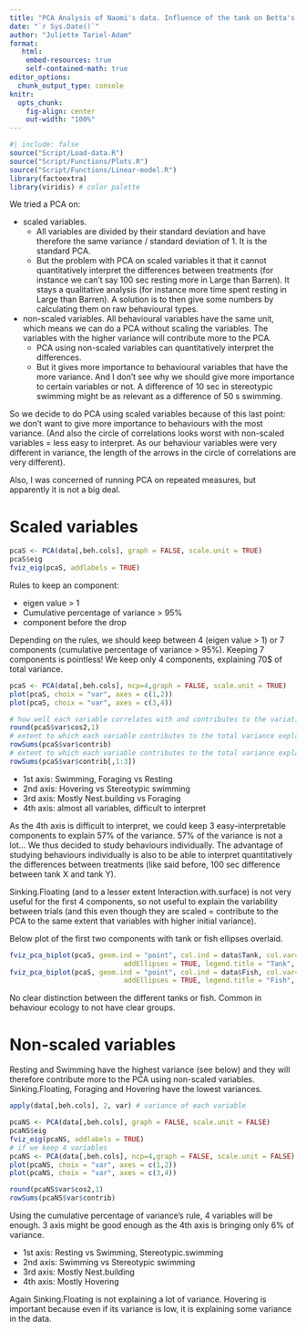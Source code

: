 ```yaml
---
title: "PCA Analysis of Naomi's data. Influence of the tank on Betta's behaviour."
date: "`r Sys.Date()`"
author: "Juliette Tariel-Adam"
format: 
   html:
    embed-resources: true
    self-contained-math: true
editor_options: 
  chunk_output_type: console
knitr:
  opts_chunk:
    fig-align: center
    out-width: "100%"
---
```



```r
#| include: false
source("Script/Load-data.R")
source("Script/Functions/Plots.R")
source("Script/Functions/Linear-model.R")
library(factoextra)
library(viridis) # color palette
```

We tried a PCA on:

+ scaled variables.
  * All variables are divided by their standard deviation and have therefore the same variance / standard deviation of 1. It is the standard PCA.
  * But the problem with PCA on scaled variables it that it cannot quantitatively interpret the differences between treatments (for instance we can't say 100 sec resting more in Large than Barren). It stays a qualitative analysis (for instance more time spent resting in Large than Barren). A solution is to then give some numbers by calculating them on raw behavioural types. 
+ non-scaled variables. All behavioural variables have the same unit, which means we can do a PCA without scaling the variables. The variables with the higher variance will contribute more to the PCA. 
  * PCA using non-scaled variables can quantitatively interpret the differences.
  * But it gives more importance to behavioural variables that have the more variance. And I don't see why we should give more importance to certain variables or not. A difference of 10 sec in stereotypic swimming might be as relevant as a difference of 50 s swimming.

So we decide to do PCA using scaled variables because of this last point: we don't want to give more importance to behaviours with the most variance. (And also the circle of correlations looks worst with non-scaled variables = less easy to interpret. As our behaviour variables were very different in variance, the length of the arrows in the circle of correlations are very different).

Also, I was concerned of running PCA on repeated measures, but apparently it is not a big deal.

::: {.panel-tabset}

# Scaled variables

```r
pcaS <- PCA(data[,beh.cols], graph = FALSE, scale.unit = TRUE)
pcaS$eig
fviz_eig(pcaS, addlabels = TRUE)
```

Rules to keep an component:

+ eigen value > 1
+ Cumulative percentage of variance > 95% 
+ component before the drop

Depending on the rules, we should keep between 4 (eigen value > 1) or 7 components (cumulative percentage of variance > 95%). Keeping 7 components is pointless! We keep only 4 components, explaining 70$ of total variance. 

```r
pcaS <- PCA(data[,beh.cols], ncp=4,graph = FALSE, scale.unit = TRUE)
plot(pcaS, choix = "var", axes = c(1,2)) 
plot(pcaS, choix = "var", axes = c(3,4))

# how well each variable correlates with and contributes to the variation explained by each principal component
round(pcaS$var$cos2,1)
# extent to which each variable contributes to the total variance explained by the first 4 components
rowSums(pcaS$var$contrib)
# extent to which each variable contributes to the total variance explained by the first 3 components
rowSums(pcaS$var$contrib[,1:3])
```

+ 1st axis: Swimming, Foraging vs Resting
+ 2nd axis: Hovering vs Stereotypic swimming
+ 3rd axis: Mostly Nest.building vs Foraging
+ 4th axis: almost all variables, difficult to interpret

As the 4th axis is difficult to interpret, we could keep 3 easy-interpretable components to explain 57% of the variance. 57% of the variance is not a lot... We thus decided to study behaviours individually. The advantage of studying behaviours individually is also to be able to interpret quantitatively the differences between treatments (like said before, 100 sec difference between tank X and tank Y).

Sinking.Floating (and to a lesser extent Interaction.with.surface) is not very useful for the first 4 components, so not useful to explain the variability between trials (and this even though they are scaled = contribute to the PCA to the same extent that variables with higher initial variance).

Below plot of the first two components with tank or fish ellipses overlaid.

```r
fviz_pca_biplot(pcaS, geom.ind = "point", col.ind = data$Tank, col.var="black",
							addEllipses = TRUE, legend.title = "Tank", palette = viridis(5))
fviz_pca_biplot(pcaS, geom.ind = "point", col.ind = data$Fish, col.var="black",
							addEllipses = TRUE, legend.title = "Fish", palette = viridis(13))
```

No clear distinction between the different tanks or fish. Common in behaviour ecology to not have clear groups.

# Non-scaled variables

Resting and Swimming have the highest variance (see below) and they will therefore contribute more to the PCA using non-scaled variables. Sinking.Floating, Foraging and Hovering have the lowest variances.

```r
apply(data[,beh.cols], 2, var) # variance of each variable

pcaNS <- PCA(data[,beh.cols], graph = FALSE, scale.unit = FALSE)
pcaNS$eig
fviz_eig(pcaNS, addlabels = TRUE)
# if we keep 4 variables
pcaNS <- PCA(data[,beh.cols], ncp=4,graph = FALSE, scale.unit = FALSE)
plot(pcaNS, choix = "var", axes = c(1,2))
plot(pcaNS, choix = "var", axes = c(3,4))

round(pcaNS$var$cos2,1)
rowSums(pcaNS$var$contrib)
```

Using the cumulative percentage of variance's  rule, 4 variables will be enough. 3 axis might be good enough as the 4th axis is bringing only 6% of variance.

+ 1st axis: Resting vs Swimming, Stereotypic.swimming
+ 2nd axis: Swimming vs Stereotypic swimming 
+ 3rd axis: Mostly Nest.building 
+ 4th axis: Mostly Hovering

Again Sinking.Floating is not explaining a lot of variance. Hovering is important because even if its variance is low, it is explaining some variance in the data. 

:::